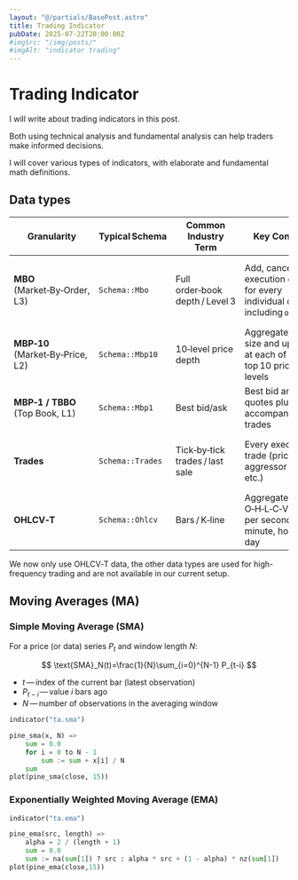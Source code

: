 ```yaml
---
layout: "@/partials/BasePost.astro"
title: Trading Indicator
pubDate: 2025-07-22T20:00:00Z
#imgSrc: "/img/posts/"
#imgAlt: "indicator trading"
---
```


# Trading Indicator

I will write about trading indicators in this post.

Both using technical analysis and fundamental analysis can help traders make informed decisions.

I will cover various types of indicators, with elaborate and fundamental math definitions.

## Data types

| Granularity                      | Typical Schema   | Common Industry Term            | Key Contents                                                                       | Typical Uses                                          |
| -------------------------------- | ---------------- | ------------------------------- | ---------------------------------------------------------------------------------- | ----------------------------------------------------- |
| **MBO** (Market‑By‑Order, L3)    | `Schema::Mbo`    | Full order‑book depth / Level 3 | Add, cancel, and execution events for every individual order, including `order_id` | Market making, trade‑match replay, liquidity research |
| **MBP‑10** (Market‑By‑Price, L2) | `Schema::Mbp10`  | 10‑level price depth            | Aggregated order size and updates at each of the top 10 price levels               | Order‑book dynamics, arbitrage modeling               |
| **MBP‑1 / TBBO** (Top Book, L1)  | `Schema::Mbp1`   | Best bid/ask                    | Best bid and ask quotes plus accompanying trades                                   | Basic quote display, NBBO comparison                  |
| **Trades**                       | `Schema::Trades` | Tick‑by‑tick trades / last sale | Every executed trade (price, size, aggressor side, etc.)                           | Price‑volume analysis, VWAP, trade‑driven strategies  |
| **OHLCV‑T**                      | `Schema::Ohlcv`  | Bars / K‑line                   | Aggregated O‑H‑L‑C‑V data per second, minute, hour, or day                         | Backtesting, charting, low‑frequency signals          |

We now only use OHLCV‑T data, the other data types are used for high-frequency trading and are not available in our current setup.

## Moving Averages (MA)

### Simple Moving Average (SMA)

For a price (or data) series $P_t$ and window length $N$:

$$
\text{SMA}_N(t)=\frac{1}{N}\sum_{i=0}^{N-1} P_{t-i}
$$

- $t$ — index of the current bar (latest observation)
- $P_{t-i}$ — value $i$ bars ago
- $N$ — number of observations in the averaging window

```python
indicator("ta.sma")

pine_sma(x, N) =>
    sum = 0.0
    for i = 0 to N - 1
        sum := sum + x[i] / N
    sum
plot(pine_sma(close, 15))
```

### Exponentially Weighted Moving Average (EMA)

```python
indicator("ta.ema")

pine_ema(src, length) =>
    alpha = 2 / (length + 1)
    sum = 0.0
    sum := na(sum[1]) ? src : alpha * src + (1 - alpha) * nz(sum[1])
plot(pine_ema(close,15))
```
